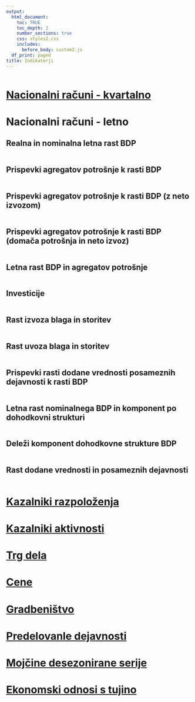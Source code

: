 ```yaml
---
output:
  html_document:
    toc: TRUE
    toc_depth: 2
    number_sections: true
    css: styles2.css
    includes:
      before_body: custom2.js
  df_print: paged
title: Indikatorji
---
```


```r
```


# [Nacionalni računi - kvartalno](01-nacionalni_kvartalno.html#NacionalniKvartalno)

# Nacionalni računi - letno {#NacionalniLetno}

## Realna in nominalna letna rast BDP
```r
```

## Prispevki agregatov potrošnje k rasti BDP
```r
```

## Prispevki agregatov potrošnje k rasti BDP (z neto izvozom)
```r
```

## Prispevki agregatov potrošnje k rasti BDP (domača potrošnja in neto izvoz)
```r
```

## Letna rast BDP in agregatov potrošnje
```r
```

## Investicije
```r
```

## Rast izvoza blaga in storitev
```r
```

## Rast uvoza blaga in storitev
```r
```

## Prispevki rasti dodane vrednosti posameznih dejavnosti k rasti BDP
```r
```

## Letna rast nominalnega BDP in komponent po dohodkovni strukturi
```r
```
## Deleži komponent dohodkovne strukture BDP
```r
```

## Rast dodane vrednosti in posameznih dejavnosti
```r
```

# [Kazalniki razpoloženja](03-kazalniki_razpolozenja.html#KazalnikiRazpolozenja)
# [Kazalniki aktivnosti](04-kazalniki_aktivnosti.html#KazalnikiAktivnosti)
# [Trg dela](05-trg_dela.html#TrgDela)
# [Cene](06-cene.html#Cene)
# [Gradbeništvo](07-gradbenistvo.html#Gradbenistvo)
# [Predelovanle dejavnosti](08-predelovalne_dejavnosti.html#PredelovalneDejavnosti)
# [Mojčine desezonirane serije](09-mojca.html#Mojca)
# [Ekonomski odnosi s tujino](10-tujina.html#Tujina)
